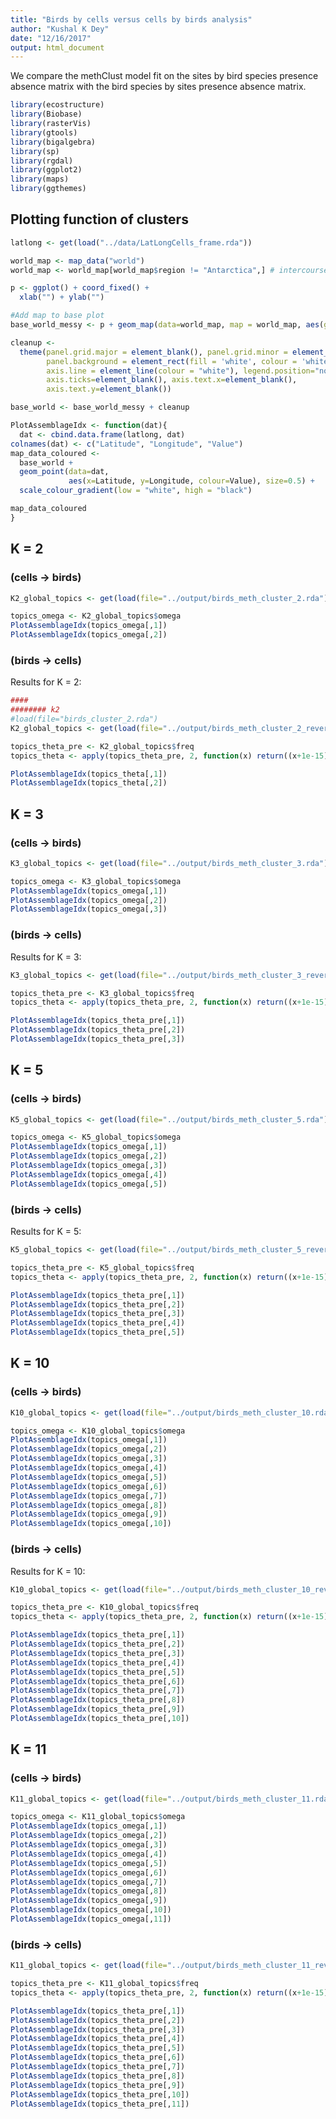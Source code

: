 ```yaml
---
title: "Birds by cells versus cells by birds analysis"
author: "Kushal K Dey"
date: "12/16/2017"
output: html_document
---
```


We compare the methClust model fit on the sites by bird species presence absence matrix with the bird species by sites presence absence matrix. 

```r
library(ecostructure)
library(Biobase)
library(rasterVis)
library(gtools)
library(bigalgebra)
library(sp)
library(rgdal)
library(ggplot2)
library(maps)
library(ggthemes)

```


## Plotting function of clusters

```r
latlong <- get(load("../data/LatLongCells_frame.rda"))
```

```r
world_map <- map_data("world")
world_map <- world_map[world_map$region != "Antarctica",] # intercourse antarctica

p <- ggplot() + coord_fixed() +
  xlab("") + ylab("")

#Add map to base plot
base_world_messy <- p + geom_map(data=world_map, map = world_map, aes(group=group, map_id=region), colour="white", fill="white", size=0.05, alpha=1/4) 

cleanup <- 
  theme(panel.grid.major = element_blank(), panel.grid.minor = element_blank(), 
        panel.background = element_rect(fill = 'white', colour = 'white'), 
        axis.line = element_line(colour = "white"), legend.position="none",
        axis.ticks=element_blank(), axis.text.x=element_blank(),
        axis.text.y=element_blank())

base_world <- base_world_messy + cleanup

```

```r
PlotAssemblageIdx <- function(dat){
  dat <- cbind.data.frame(latlong, dat)
colnames(dat) <- c("Latitude", "Longitude", "Value")
map_data_coloured <- 
  base_world +
  geom_point(data=dat, 
             aes(x=Latitude, y=Longitude, colour=Value), size=0.5) +
  scale_colour_gradient(low = "white", high = "black") 

map_data_coloured
}

```


## K = 2 

### (cells -> birds)

```r
K2_global_topics <- get(load(file="../output/birds_meth_cluster_2.rda"))

topics_omega <- K2_global_topics$omega
PlotAssemblageIdx(topics_omega[,1])
PlotAssemblageIdx(topics_omega[,2])
```


### (birds -> cells)

Results for K = 2:

```r
####
######## k2
#load(file="birds_cluster_2.rda")
K2_global_topics <- get(load(file="../output/birds_meth_cluster_2_reverse.rda"))

topics_theta_pre <- K2_global_topics$freq
topics_theta <- apply(topics_theta_pre, 2, function(x) return((x+1e-15)/(max(x)+1e-15)))

PlotAssemblageIdx(topics_theta[,1])
PlotAssemblageIdx(topics_theta[,2])

```




## K = 3 

### (cells -> birds)

```r

K3_global_topics <- get(load(file="../output/birds_meth_cluster_3.rda"))

topics_omega <- K3_global_topics$omega
PlotAssemblageIdx(topics_omega[,1])
PlotAssemblageIdx(topics_omega[,2])
PlotAssemblageIdx(topics_omega[,3])

```

### (birds -> cells)

Results for K = 3:

```r

K3_global_topics <- get(load(file="../output/birds_meth_cluster_3_reverse.rda"))

topics_theta_pre <- K3_global_topics$freq
topics_theta <- apply(topics_theta_pre, 2, function(x) return((x+1e-15)/(max(x)+1e-15)))

PlotAssemblageIdx(topics_theta_pre[,1])
PlotAssemblageIdx(topics_theta_pre[,2])
PlotAssemblageIdx(topics_theta_pre[,3])


```


## K = 5

### (cells -> birds)

```r

K5_global_topics <- get(load(file="../output/birds_meth_cluster_5.rda"))

topics_omega <- K5_global_topics$omega
PlotAssemblageIdx(topics_omega[,1])
PlotAssemblageIdx(topics_omega[,2])
PlotAssemblageIdx(topics_omega[,3])
PlotAssemblageIdx(topics_omega[,4])
PlotAssemblageIdx(topics_omega[,5])

```

### (birds -> cells)

Results for K = 5:

```r

K5_global_topics <- get(load(file="../output/birds_meth_cluster_5_reverse.rda"))

topics_theta_pre <- K5_global_topics$freq
topics_theta <- apply(topics_theta_pre, 2, function(x) return((x+1e-15)/(max(x)+1e-15)))

PlotAssemblageIdx(topics_theta_pre[,1])
PlotAssemblageIdx(topics_theta_pre[,2])
PlotAssemblageIdx(topics_theta_pre[,3])
PlotAssemblageIdx(topics_theta_pre[,4])
PlotAssemblageIdx(topics_theta_pre[,5])


```

## K = 10

### (cells -> birds)

```r

K10_global_topics <- get(load(file="../output/birds_meth_cluster_10.rda"))

topics_omega <- K10_global_topics$omega
PlotAssemblageIdx(topics_omega[,1])
PlotAssemblageIdx(topics_omega[,2])
PlotAssemblageIdx(topics_omega[,3])
PlotAssemblageIdx(topics_omega[,4])
PlotAssemblageIdx(topics_omega[,5])
PlotAssemblageIdx(topics_omega[,6])
PlotAssemblageIdx(topics_omega[,7])
PlotAssemblageIdx(topics_omega[,8])
PlotAssemblageIdx(topics_omega[,9])
PlotAssemblageIdx(topics_omega[,10])
```

### (birds -> cells)

Results for K = 10:

```r

K10_global_topics <- get(load(file="../output/birds_meth_cluster_10_reverse.rda"))

topics_theta_pre <- K10_global_topics$freq
topics_theta <- apply(topics_theta_pre, 2, function(x) return((x+1e-15)/(max(x)+1e-15)))

PlotAssemblageIdx(topics_theta_pre[,1])
PlotAssemblageIdx(topics_theta_pre[,2])
PlotAssemblageIdx(topics_theta_pre[,3])
PlotAssemblageIdx(topics_theta_pre[,4])
PlotAssemblageIdx(topics_theta_pre[,5])
PlotAssemblageIdx(topics_theta_pre[,6])
PlotAssemblageIdx(topics_theta_pre[,7])
PlotAssemblageIdx(topics_theta_pre[,8])
PlotAssemblageIdx(topics_theta_pre[,9])
PlotAssemblageIdx(topics_theta_pre[,10])


```

## K = 11

### (cells -> birds)

```r

K11_global_topics <- get(load(file="../output/birds_meth_cluster_11.rda"))

topics_omega <- K11_global_topics$omega
PlotAssemblageIdx(topics_omega[,1])
PlotAssemblageIdx(topics_omega[,2])
PlotAssemblageIdx(topics_omega[,3])
PlotAssemblageIdx(topics_omega[,4])
PlotAssemblageIdx(topics_omega[,5])
PlotAssemblageIdx(topics_omega[,6])
PlotAssemblageIdx(topics_omega[,7])
PlotAssemblageIdx(topics_omega[,8])
PlotAssemblageIdx(topics_omega[,9])
PlotAssemblageIdx(topics_omega[,10])
PlotAssemblageIdx(topics_omega[,11])

```

### (birds -> cells)

```r

K11_global_topics <- get(load(file="../output/birds_meth_cluster_11_reverse.rda"))

topics_theta_pre <- K11_global_topics$freq
topics_theta <- apply(topics_theta_pre, 2, function(x) return((x+1e-15)/(max(x)+1e-15)))

PlotAssemblageIdx(topics_theta_pre[,1])
PlotAssemblageIdx(topics_theta_pre[,2])
PlotAssemblageIdx(topics_theta_pre[,3])
PlotAssemblageIdx(topics_theta_pre[,4])
PlotAssemblageIdx(topics_theta_pre[,5])
PlotAssemblageIdx(topics_theta_pre[,6])
PlotAssemblageIdx(topics_theta_pre[,7])
PlotAssemblageIdx(topics_theta_pre[,8])
PlotAssemblageIdx(topics_theta_pre[,9])
PlotAssemblageIdx(topics_theta_pre[,10])
PlotAssemblageIdx(topics_theta_pre[,11])

```
